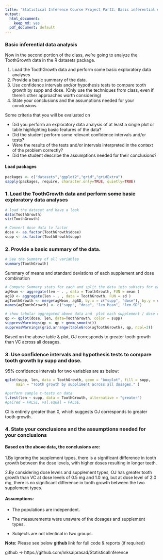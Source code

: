 ```yaml
---
title: 'Statistical Inference Course Project Part2: Basic inferential data analysis'
output:
  html_document:
    keep_md: yes
  pdf_document: default
---
```


### Basic inferential data analysis 
Now in the second portion of the class, we're going to analyze the ToothGrowth data in the R datasets package.

1. Load the ToothGrowth data and perform some basic exploratory data analyses 
2. Provide a basic summary of the data.
3. Use confidence intervals and/or hypothesis tests to compare tooth growth by supp and dose. (Only use the techniques from class, even if there's other approaches worth considering)
4. State your conclusions and the assumptions needed for your conclusions.  

Some criteria that you will be evaluated on

* Did you  perform an exploratory data analysis of at least a single plot or table highlighting basic features of the data?
* Did the student perform some relevant confidence intervals and/or tests?
* Were the results of the tests and/or intervals interpreted in the context of the problem correctly? 
* Did the student describe the assumptions needed for their conclusions?
    
#### Load packages
```r
packages <- c("datasets","ggplot2","grid","gridExtra")
sapply(packages, require, character.only=TRUE, quietly=TRUE)
```

### 1. Load the ToothGrowth data and perform some basic exploratory data analyses

```r
# load the dataset and have a look
data(ToothGrowth)
str(ToothGrowth)

# Convert dose data to factor
dose <- as.factor(ToothGrowth$dose)
supp <- as.factor(ToothGrowth$supp)

```  

### 2. Provide a basic summary of the data.  

```r
# See the Summary of all variables
summary(ToothGrowth)
``` 

Summary of means and standard deviations of each supplement and dose combination
```r
# Compute Summary stats for each and split the data into subsets for easy understanding.
agMean <- aggregate(len ~ . , data = ToothGrowth, FUN = mean )
agSD <- aggregate(len ~ . , data = ToothGrowth, FUN = sd )
agToothGrowth <- merge(agMean, agSD, by.x = c("supp", "dose"), by.y = c("supp", "dose"))
names(agToothGrowth) <- c("supp", "dose", "len.Mean", "len.SD")

# show tabular aggregated above data and  plot each supplement / dose combination 
qp <- qplot(dose, len, data=ToothGrowth, color = supp) 
suppressWarnings(qp <- qp + geom_smooth()) 
suppressWarnings(grid.arrange(tableGrob(agToothGrowth), qp, ncol=2))
```

Based on the above table & plot, OJ corresponds to greater tooth growth than VC across all dosages.

### 3. Use confidence intervals and hypothesis tests to compare tooth growth by supp and dose.  

95% confidence intervals for two variables are as below: 

```r
qplot(supp, len, data = ToothGrowth, geom = "boxplot", fill = supp,
     main = "Tooth growth by suppliment across all dosages." )

#perform sample t-tests on data
t.test(len ~ supp, data = ToothGrowth, alternative = "greater")
#paired = FALSE, val.equal = FALSE,
```

CI is entirely greater than 0, which suggests OJ corresponds to greater tooth growth.

### 4. State your conclusions and the assumptions needed for your conclusions

#### Based on the above data, the conclusions are:
1.By ignoring the supplement types, there is a significant difference in tooth growth between the dose levels, with higher doses resulting in longer teeth.

2.By considering dose levels and supplement types, OJ has greater tooth growth than VC at dose levels of 0.5 mg and 1.0 mg, but at dose level of 2.0 mg, there is no significant difference in tooth growth between the two supplement types.

#### Assumptions:
*  The populations are independent. 

* The measurements were unaware of the dosages and supplement types.

* Subjects are not identical in two groups. 

**Note:** Please see below **github** link for full code & reports (if required)

github -> https://github.com/mksaiprasad/StatisticalInference